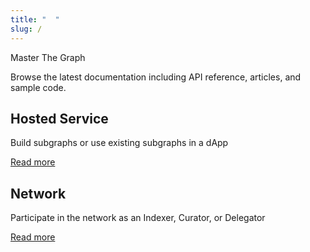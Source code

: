 ```yaml
---
title: "  "
slug: /
---
```


<p
  style={{
    fontFamily: "EuclidCircularBold",
    textAlign: "center",
    fontSize: "5.5rem",
    marginBottom: 0,
  }}
>
  Master The Graph
</p>

<p style={{ textAlign: "center" }}>
  Browse the latest documentation including API reference, articles, and sample
  code.
</p>

## Hosted Service

Build subgraphs or use existing subgraphs in a dApp

[Read more](/docs/hosted/introduction)

## Network

Participate in the network as an Indexer, Curator, or Delegator

[Read more](/docs/network/network)
